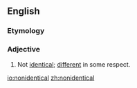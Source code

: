 ==English==

===Etymology===
{{prefix|non|identical|lang=en}}

===Adjective===
{{en-adj|-}}
# Not [[identical]]; [[different]] in some respect.

[[io:nonidentical]]
[[zh:nonidentical]]